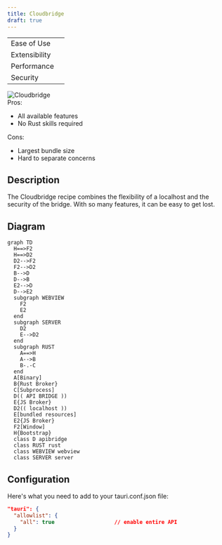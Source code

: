 ```yaml
---
title: Cloudbridge
draft: true
---
```



<div className="row">
	<div className="col col--4">
		<table>
			<tr>
				<td>Ease of Use</td>
				<td>
					<Rater value="1" />
				</td>
			</tr>
			<tr>
				<td>Extensibility</td>
				<td>
					<Rater value="5" />
				</td>
			</tr>
			<tr>
				<td>Performance</td>
				<td>
					<Rater value="3" />
				</td>
			</tr>
			<tr>
				<td>Security</td>
				<td>
					<Rater value="2" />
				</td>
			</tr>
		</table>
	</div>
	<div className="col col--4 pattern-logo">
		<img src={useBaseUrl('img/recipes/Cloudbridge.svg')} alt="Cloudbridge" />
	</div>
	<div className="col col--4">
		Pros:
		<ul>
			<li>All available features</li>
			<li>No Rust skills required</li>
		</ul>
		Cons:
		<ul>
			<li>Largest bundle size</li>
			<li>Hard to separate concerns</li>
		</ul>
	</div>
</div>

## Description

The Cloudbridge recipe combines the flexibility of a localhost and the security of the bridge. With so many features, it can be easy to get lost.

## Diagram

```mermaid
graph TD
  H==>F2
  H==>D2
  D2-->F2
  F2-->D2
  B-->D
  D-->B
  E2-->D
  D-->E2
  subgraph WEBVIEW
    F2
    E2
  end
  subgraph SERVER
    D2
    E-->D2
  end
  subgraph RUST
    A==>H
    A-->B
    B-.-C
  end
  A[Binary]
  B{Rust Broker}
  C[Subprocess]
  D(( API BRIDGE ))
  E{JS Broker}
  D2(( localhost ))
  E[bundled resources]
  E2{JS Broker}
  F2[Window]
  H{Bootstrap}
  class D apibridge
  class RUST rust
  class WEBVIEW webview
  class SERVER server
```

## Configuration

Here's what you need to add to your tauri.conf.json file:

```json
"tauri": {
  "allowlist": {
    "all": true                   // enable entire API
  }
}
```
